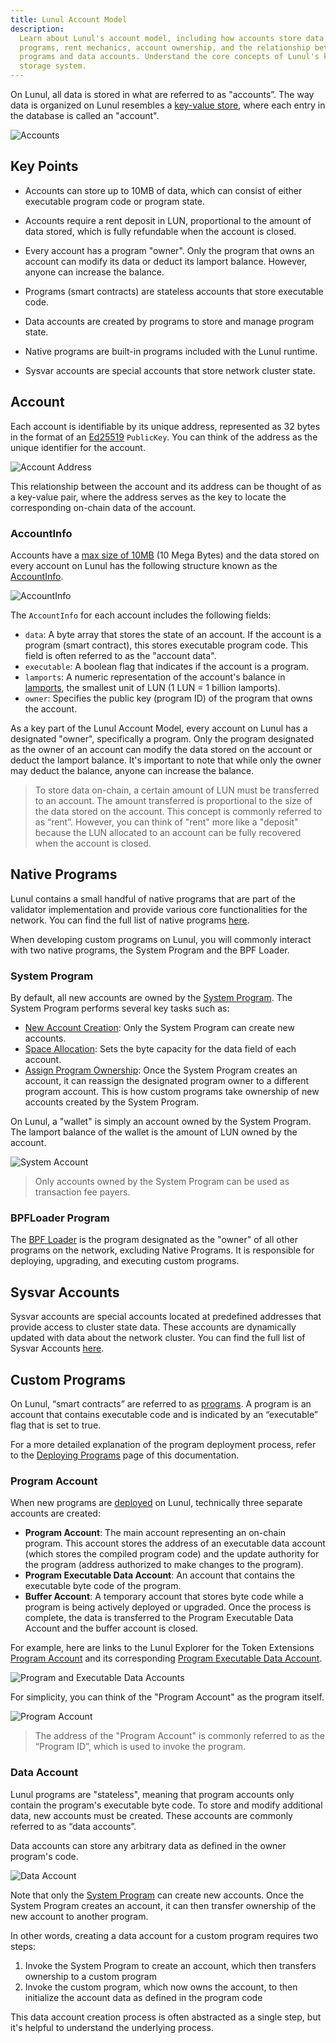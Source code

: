 ```yaml
---
title: Lunul Account Model
description:
  Learn about Lunul's account model, including how accounts store data and
  programs, rent mechanics, account ownership, and the relationship between
  programs and data accounts. Understand the core concepts of Lunul's key-value
  storage system.
---
```


On Lunul, all data is stored in what are referred to as "accounts”. The way
data is organized on Lunul resembles a
[key-value store](https://en.wikipedia.org/wiki/Key%E2%80%93value_database),
where each entry in the database is called an "account".

![Accounts](/assets/docs/core/accounts/accounts.svg)

## Key Points

- Accounts can store up to 10MB of data, which can consist of either executable
  program code or program state.

- Accounts require a rent deposit in LUN, proportional to the amount of data
  stored, which is fully refundable when the account is closed.

- Every account has a program "owner". Only the program that owns an account can
  modify its data or deduct its lamport balance. However, anyone can increase
  the balance.

- Programs (smart contracts) are stateless accounts that store executable code.

- Data accounts are created by programs to store and manage program state.

- Native programs are built-in programs included with the Lunul runtime.

- Sysvar accounts are special accounts that store network cluster state.

## Account

Each account is identifiable by its unique address, represented as 32 bytes in
the format of an [Ed25519](https://ed25519.cr.yp.to/) `PublicKey`. You can think
of the address as the unique identifier for the account.

![Account Address](/assets/docs/core/accounts/account-address.svg)

This relationship between the account and its address can be thought of as a
key-value pair, where the address serves as the key to locate the corresponding
on-chain data of the account.

### AccountInfo

Accounts have a
[max size of 10MB](https://github.com/lunul-labs/lunul/blob/27eff8408b7223bb3c4ab70523f8a8dca3ca6645/sdk/program/src/system_instruction.rs#L85)
(10 Mega Bytes) and the data stored on every account on Lunul has the following
structure known as the
[AccountInfo](https://github.com/lunul-labs/lunul/blob/27eff8408b7223bb3c4ab70523f8a8dca3ca6645/sdk/program/src/account_info.rs#L19).

![AccountInfo](/assets/docs/core/accounts/accountinfo.svg)

The `AccountInfo` for each account includes the following fields:

- `data`: A byte array that stores the state of an account. If the account is a
  program (smart contract), this stores executable program code. This field is
  often referred to as the "account data".
- `executable`: A boolean flag that indicates if the account is a program.
- `lamports`: A numeric representation of the account's balance in
  [lamports](/docs/terminology#lamport), the smallest unit of LUN (1 LUN = 1
  billion lamports).
- `owner`: Specifies the public key (program ID) of the program that owns the
  account.

As a key part of the Lunul Account Model, every account on Lunul has a
designated "owner", specifically a program. Only the program designated as the
owner of an account can modify the data stored on the account or deduct the
lamport balance. It's important to note that while only the owner may deduct the
balance, anyone can increase the balance.

> To store data on-chain, a certain amount of LUN must be transferred to an
> account. The amount transferred is proportional to the size of the data stored
> on the account. This concept is commonly referred to as “rent”. However, you
> can think of "rent" more like a "deposit" because the LUN allocated to an
> account can be fully recovered when the account is closed.

## Native Programs

Lunul contains a small handful of native programs that are part of the
validator implementation and provide various core functionalities for the
network. You can find the full list of native programs
[here](https://docs.anza.xyz/runtime/programs).

When developing custom programs on Lunul, you will commonly interact with two
native programs, the System Program and the BPF Loader.

### System Program

By default, all new accounts are owned by the
[System Program](https://github.com/lunul-labs/lunul/tree/27eff8408b7223bb3c4ab70523f8a8dca3ca6645/programs/system/src).
The System Program performs several key tasks such as:

- [New Account Creation](https://github.com/lunul-labs/lunul/blob/27eff8408b7223bb3c4ab70523f8a8dca3ca6645/programs/system/src/system_processor.rs#L145):
  Only the System Program can create new accounts.
- [Space Allocation](https://github.com/lunul-labs/lunul/blob/27eff8408b7223bb3c4ab70523f8a8dca3ca6645/programs/system/src/system_processor.rs#L70):
  Sets the byte capacity for the data field of each account.
- [Assign Program Ownership](https://github.com/lunul-labs/lunul/blob/27eff8408b7223bb3c4ab70523f8a8dca3ca6645/programs/system/src/system_processor.rs#L112):
  Once the System Program creates an account, it can reassign the designated
  program owner to a different program account. This is how custom programs take
  ownership of new accounts created by the System Program.

On Lunul, a "wallet" is simply an account owned by the System Program. The
lamport balance of the wallet is the amount of LUN owned by the account.

![System Account](/assets/docs/core/accounts/system-account.svg)

> Only accounts owned by the System Program can be used as transaction fee
> payers.

### BPFLoader Program

The
[BPF Loader](https://github.com/lunul-labs/lunul/tree/27eff8408b7223bb3c4ab70523f8a8dca3ca6645/programs/bpf_loader/src)
is the program designated as the "owner" of all other programs on the network,
excluding Native Programs. It is responsible for deploying, upgrading, and
executing custom programs.

## Sysvar Accounts

Sysvar accounts are special accounts located at predefined addresses that
provide access to cluster state data. These accounts are dynamically updated
with data about the network cluster. You can find the full list of Sysvar
Accounts [here](https://docs.anza.xyz/runtime/sysvars).

## Custom Programs

On Lunul, “smart contracts” are referred to as
[programs](/docs/core/programs). A program is an account that contains
executable code and is indicated by an “executable” flag that is set to true.

For a more detailed explanation of the program deployment process, refer to the
[Deploying Programs](/docs/programs/deploying) page of this documentation.

### Program Account

When new programs are
[deployed](https://github.com/lunul-labs/lunul/blob/27eff8408b7223bb3c4ab70523f8a8dca3ca6645/programs/bpf_loader/src/lib.rs#L498)
on Lunul, technically three separate accounts are created:

- **Program Account**: The main account representing an on-chain program. This
  account stores the address of an executable data account (which stores the
  compiled program code) and the update authority for the program (address
  authorized to make changes to the program).
- **Program Executable Data Account**: An account that contains the executable
  byte code of the program.
- **Buffer Account**: A temporary account that stores byte code while a program
  is being actively deployed or upgraded. Once the process is complete, the data
  is transferred to the Program Executable Data Account and the buffer account
  is closed.

For example, here are links to the Lunul Explorer for the Token Extensions
[Program Account](https://explorer.lunul.com/address/TokenzQdBNbLqP5VEhdkAS6EPFLC1PHnBqCXEpPxuEb)
and its corresponding
[Program Executable Data Account](https://explorer.lunul.com/address/DoU57AYuPFu2QU514RktNPG22QhApEjnKxnBcu4BHDTY).

![Program and Executable Data Accounts](/assets/docs/core/accounts/program-account-expanded.svg)

For simplicity, you can think of the "Program Account" as the program itself.

![Program Account](/assets/docs/core/accounts/program-account-simple.svg)

> The address of the "Program Account" is commonly referred to as the “Program
> ID”, which is used to invoke the program.

### Data Account

Lunul programs are "stateless", meaning that program accounts only contain the
program's executable byte code. To store and modify additional data, new
accounts must be created. These accounts are commonly referred to as “data
accounts”.

Data accounts can store any arbitrary data as defined in the owner program's
code.

![Data Account](/assets/docs/core/accounts/data-account.svg)

Note that only the [System Program](/docs/core/accounts#system-program) can
create new accounts. Once the System Program creates an account, it can then
transfer ownership of the new account to another program.

In other words, creating a data account for a custom program requires two steps:

1. Invoke the System Program to create an account, which then transfers
   ownership to a custom program
2. Invoke the custom program, which now owns the account, to then initialize the
   account data as defined in the program code

This data account creation process is often abstracted as a single step, but
it's helpful to understand the underlying process.
